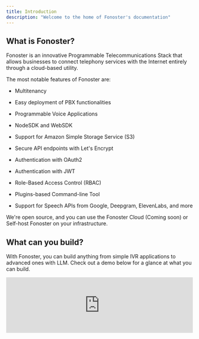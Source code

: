 ```yaml
---
title: Introduction
description: "Welcome to the home of Fonoster's documentation"
---
```


## What is Fonoster?

Fonoster is an innovative Programmable Telecommunications Stack that allows businesses to connect telephony services with the Internet entirely through a cloud-based utility.

The most notable features of Fonoster are:

* Multitenancy

* Easy deployment of PBX functionalities

* Programmable Voice Applications

* NodeSDK and WebSDK

* Support for Amazon Simple Storage Service (S3)

* Secure API endpoints with Let's Encrypt

* Authentication with OAuth2

* Authentication with JWT

* Role-Based Access Control (RBAC)

* Plugins-based Command-line Tool

* Support for Speech APIs from Google, Deepgram, ElevenLabs, and more

We're open source, and you can use the Fonoster Cloud (Coming soon) or Self-host Fonoster on your infrastructure.

## What can you build?

With Fonoster, you can build anything from simple IVR applications to advanced ones with LLM. Check out a demo below for a glance at what you can build.

<iframe width="100%" src="https://www.youtube.com/embed/hFOTzboLPnw" title="YouTube video player" frameborder="0" allow="accelerometer; autoplay; clipboard-write; encrypted-media; gyroscope; picture-in-picture" allowfullscreen />

## Getting help

<CardGroup cols={2}>
  <Card title="Join our Discord server" icon="discord" color="#5765F2" iconType="brands" href="https://discord.com/invite/4QWgSz4hTC">
    The #get-help channel is a great place to get help with any questions about Fonoster.
  </Card>

  <Card title="Follow us on X (Twitter)" icon="x-twitter" color="#FFFFFF" iconType="brands" href="https://twitter.com/fonoster">
    Follow us on X (Twitter) for the latest updates and news.
  </Card>

  <Card title="Schedule a call" icon="phone" iconType="solid" href="https://cal.com/psanders/coffee-chat">
    Arrange a call with the team. We can help answer questions and give 1-on-1 help building on Fonoster.
  </Card>

  <Card title="Give us a start on GitHub" icon="star" iconType="solid" color="#FBBF24" href="https://github.com/fonoster/fonoster">
    Check us out at github.com/fonoster
  </Card>
</CardGroup>